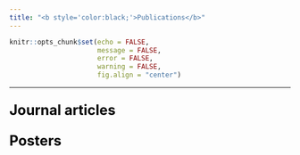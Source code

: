 ```yaml
---
title: "<b style='color:black;'>Publications</b>"
---
```


```r
knitr::opts_chunk$set(echo = FALSE,
                      message = FALSE,
                      error = FALSE,
                      warning = FALSE, 
                      fig.align = "center")
```

***

<p style='font-size:25px; color:black;'><b>Journal articles</b> </p>



<p style='font-size:25px; color:black;'><b>Posters</b> </p>

